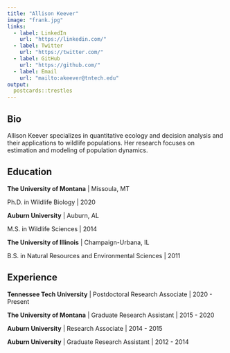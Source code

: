 ```yaml
---
title: "Allison Keever"
image: "frank.jpg"
links:
  - label: LinkedIn
    url: "https://linkedin.com/"
  - label: Twitter
    url: "https://twitter.com/"
  - label: GitHub
    url: "https://github.com/"
  - label: Email
    url: "mailto:akeever@tntech.edu"
output:
  postcards::trestles
---
```

 
## Bio

Allison Keever specializes in quantitative ecology and decision analysis and their applications to wildlife populations. Her research focuses on estimation and modeling of population dynamics.

## Education

**The University of Montana** | Missoula, MT

Ph.D. in Wildlife Biology | 2020  

**Auburn University** | Auburn, AL

M.S. in Wildlife Sciences | 2014  

**The University of Illinois** | Champaign-Urbana, IL

B.S. in Natural Resources and Environmental Sciences | 2011

## Experience

**Tennessee Tech University** | Postdoctoral Research Associate | 2020 - Present  

**The University of Montana** | Graduate Research Assistant | 2015 - 2020  

**Auburn University** | Research Associate | 2014 - 2015  

**Auburn University** | Graduate Research Assistant | 2012 - 2014


